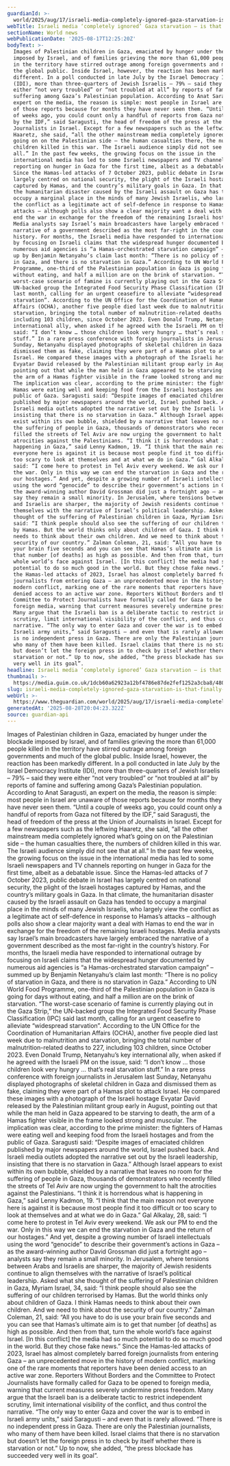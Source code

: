 ```yaml
---
guardianId: >-
  world/2025/aug/17/israeli-media-completely-ignored-gaza-starvation-is-that-finally-changing
webTitle: Israeli media ‘completely ignored’ Gaza starvation – is that finally changing?
sectionName: World news
webPublicationDate: '2025-08-17T12:25:20Z'
bodyText: >-
  Images of Palestinian children in Gaza, emaciated by hunger under the blockade
  imposed by Israel, and of families grieving the more than 61,000 people killed
  in the territory have stirred outrage among foreign governments and much of
  the global public. Inside Israel, however, the reaction has been markedly
  different. In a poll conducted in late July by the Israel Democracy Institute
  (IDI), more than three-quarters of Jewish Israelis – 79% – said they were
  either “not very troubled” or “not troubled at all” by reports of famine and
  suffering among Gaza’s Palestinian population. According to Anat Saragusti, an
  expert on the media, the reason is simple: most people in Israel are unaware
  of those reports because for months they have never seen them. “Until a couple
  of weeks ago, you could count only a handful of reports from Gaza not filtered
  by the IDF,” said Saragusti, the head of freedom of the press at the Union of
  Journalists in Israel. Except for a few newspapers such as the leftwing
  Haaretz, she said, “all the other mainstream media completely ignored what’s
  going on on the Palestinian side – the human casualties there, the numbers of
  children killed in this war. The Israeli audience simply did not see that at
  all.” In the past few weeks, the growing focus on the issue in the
  international media has led to some Israeli newspapers and TV channels
  reporting on hunger in Gaza for the first time, albeit as a debatable issue.
  Since the Hamas-led attacks of 7 October 2023, public debate in Israel has
  largely centred on national security, the plight of the Israeli hostages
  captured by Hamas, and the country’s military goals in Gaza. In that climate,
  the humanitarian disaster caused by the Israeli assault on Gaza has tended to
  occupy a marginal place in the minds of many Jewish Israelis, who largely view
  the conflict as a legitimate act of self-defence in response to Hamas’s
  attacks – although polls also show a clear majority want a deal with Hamas to
  end the war in exchange for the freedom of the remaining Israeli hostages.
  Media analysts say Israel’s main broadcasters have largely embraced the
  narrative of a government described as the most far-right in the country’s
  history. For months, the Israeli media have responded to international outrage
  by focusing on Israeli claims that the widespread hunger documented by
  numerous aid agencies is “a Hamas-orchestrated starvation campaign” – summed
  up by Benjamin Netanyahu’s claim last month: “There is no policy of starvation
  in Gaza, and there is no starvation in Gaza.” According to UN World Food
  Programme, one-third of the Palestinian population in Gaza is going for days
  without eating, and half a million are on the brink of starvation. “The
  worst-case scenario of famine is currently playing out in the Gaza Strip,” the
  UN-backed group the Integrated Food Security Phase Classification (IPC) said
  last month, calling for an urgent ceasefire to alleviate “widespread
  starvation”. According to the UN Office for the Coordination of Humanitarian
  Affairs (OCHA), another five people died last week due to malnutrition and
  starvation, bringing the total number of malnutrition-related deaths to 227,
  including 103 children, since October 2023. Even Donald Trump, Netanyahu’s key
  international ally, when asked if he agreed with the Israeli PM on the issue,
  said: “I don’t know … those children look very hungry … that’s real starvation
  stuff.” In a rare press conference with foreign journalists in Jerusalem last
  Sunday, Netanyahu displayed photographs of skeletal children in Gaza and
  dismissed them as fake, claiming they were part of a Hamas plot to attack
  Israel. He compared these images with a photograph of the Israeli hostage
  Evyatar David released by the Palestinian militant group early in August,
  pointing out that while the man held in Gaza appeared to be starving to death,
  the arm of a Hamas fighter visible in the frame looked strong and muscular.
  The implication was clear, according to the prime minister: the fighters of
  Hamas were eating well and keeping food from the Israeli hostages and from the
  public of Gaza. Saragusti said: “Despite images of emaciated children
  published by major newspapers around the world, Israel pushed back. And
  Israeli media outlets adopted the narrative set out by the Israeli leadership,
  insisting that there is no starvation in Gaza.” Although Israel appears to
  exist within its own bubble, shielded by a narrative that leaves no room for
  the suffering of people in Gaza, thousands of demonstrators who recently
  filled the streets of Tel Aviv are now urging the government to halt the
  atrocities against the Palestinians. “I think it is horrendous what is
  happening in Gaza,” said Lenny Kadmon, 19. “I think that the main reason not
  everyone here is against it is because most people find it too difficult or
  too scary to look at themselves and at what we do in Gaza.” Gal Alkalay, 28,
  said: “I come here to protest in Tel Aviv every weekend. We ask our PM to end
  the war. Only in this way we can end the starvation in Gaza and the return of
  our hostages.” And yet, despite a growing number of Israeli intellectuals
  using the word “genocide” to describe their government’s actions in Gaza – as
  the award-winning author David Grossman did just a fortnight ago – analysts
  say they remain a small minority. In Jerusalem, where tensions between Arabs
  and Israelis are sharper, the majority of Jewish residents continue to align
  themselves with the narrative of Israel’s political leadership. Asked what she
  thought of the suffering of Palestinian children in Gaza, Myriam Israel, 34,
  said: “I think people should also see the suffering of our children terrorised
  by Hamas. But the world thinks only about children of Gaza. I think Hamas
  needs to think about their own children. And we need to think about the
  security of our country.” Zalman Coleman, 21, said: “All you have to do is use
  your brain five seconds and you can see that Hamas’s ultimate aim is to get
  that number [of deaths] as high as possible. And then from that, turn the
  whole world’s face against Israel. [In this conflict] the media had so much
  potential to do so much good in the world. But they chose fake news.” Since
  the Hamas-led attacks of 2023, Israel has almost completely barred foreign
  journalists from entering Gaza – an unprecedented move in the history of
  modern conflict, marking one of the rare moments that reporters have been
  denied access to an active war zone. Reporters Without Borders and the
  Committee to Protect Journalists have formally called for Gaza to be opened to
  foreign media, warning that current measures severely undermine press freedom.
  Many argue that the Israeli ban is a deliberate tactic to restrict independent
  scrutiny, limit international visibility of the conflict, and thus control the
  narrative. “The only way to enter Gaza and cover the war is to embed in
  Israeli army units,” said Saragusti – and even that is rarely allowed. “There
  is no independent press in Gaza. There are only the Palestinian journalists,
  who many of them have been killed. Israel claims that there is no starvation
  but doesn’t let the foreign press in to check by itself whether there is
  starvation or not.” Up to now, she added, “the press blockade has succeeded
  very well in its goal”.
headline: Israeli media ‘completely ignored’ Gaza starvation – is that finally changing?
thumbnail: >-
  https://media.guim.co.uk/1dcb60a62923a12bf4786e87de2fef1252a3cba8/480_0_4800_3840/500.jpg
slug: israeli-media-completely-ignored-gaza-starvation-is-that-finally-changing
webUrl: >-
  https://www.theguardian.com/world/2025/aug/17/israeli-media-completely-ignored-gaza-starvation-is-that-finally-changing
generatedAt: '2025-08-28T20:04:23.322Z'
source: guardian-api
---
```

Images of Palestinian children in Gaza, emaciated by hunger under the blockade imposed by Israel, and of families grieving the more than 61,000 people killed in the territory have stirred outrage among foreign governments and much of the global public. Inside Israel, however, the reaction has been markedly different. In a poll conducted in late July by the Israel Democracy Institute (IDI), more than three-quarters of Jewish Israelis – 79% – said they were either “not very troubled” or “not troubled at all” by reports of famine and suffering among Gaza’s Palestinian population. According to Anat Saragusti, an expert on the media, the reason is simple: most people in Israel are unaware of those reports because for months they have never seen them. “Until a couple of weeks ago, you could count only a handful of reports from Gaza not filtered by the IDF,” said Saragusti, the head of freedom of the press at the Union of Journalists in Israel. Except for a few newspapers such as the leftwing Haaretz, she said, “all the other mainstream media completely ignored what’s going on on the Palestinian side – the human casualties there, the numbers of children killed in this war. The Israeli audience simply did not see that at all.” In the past few weeks, the growing focus on the issue in the international media has led to some Israeli newspapers and TV channels reporting on hunger in Gaza for the first time, albeit as a debatable issue. Since the Hamas-led attacks of 7 October 2023, public debate in Israel has largely centred on national security, the plight of the Israeli hostages captured by Hamas, and the country’s military goals in Gaza. In that climate, the humanitarian disaster caused by the Israeli assault on Gaza has tended to occupy a marginal place in the minds of many Jewish Israelis, who largely view the conflict as a legitimate act of self-defence in response to Hamas’s attacks – although polls also show a clear majority want a deal with Hamas to end the war in exchange for the freedom of the remaining Israeli hostages. Media analysts say Israel’s main broadcasters have largely embraced the narrative of a government described as the most far-right in the country’s history. For months, the Israeli media have responded to international outrage by focusing on Israeli claims that the widespread hunger documented by numerous aid agencies is “a Hamas-orchestrated starvation campaign” – summed up by Benjamin Netanyahu’s claim last month: “There is no policy of starvation in Gaza, and there is no starvation in Gaza.” According to UN World Food Programme, one-third of the Palestinian population in Gaza is going for days without eating, and half a million are on the brink of starvation. “The worst-case scenario of famine is currently playing out in the Gaza Strip,” the UN-backed group the Integrated Food Security Phase Classification (IPC) said last month, calling for an urgent ceasefire to alleviate “widespread starvation”. According to the UN Office for the Coordination of Humanitarian Affairs (OCHA), another five people died last week due to malnutrition and starvation, bringing the total number of malnutrition-related deaths to 227, including 103 children, since October 2023. Even Donald Trump, Netanyahu’s key international ally, when asked if he agreed with the Israeli PM on the issue, said: “I don’t know … those children look very hungry … that’s real starvation stuff.” In a rare press conference with foreign journalists in Jerusalem last Sunday, Netanyahu displayed photographs of skeletal children in Gaza and dismissed them as fake, claiming they were part of a Hamas plot to attack Israel. He compared these images with a photograph of the Israeli hostage Evyatar David released by the Palestinian militant group early in August, pointing out that while the man held in Gaza appeared to be starving to death, the arm of a Hamas fighter visible in the frame looked strong and muscular. The implication was clear, according to the prime minister: the fighters of Hamas were eating well and keeping food from the Israeli hostages and from the public of Gaza. Saragusti said: “Despite images of emaciated children published by major newspapers around the world, Israel pushed back. And Israeli media outlets adopted the narrative set out by the Israeli leadership, insisting that there is no starvation in Gaza.” Although Israel appears to exist within its own bubble, shielded by a narrative that leaves no room for the suffering of people in Gaza, thousands of demonstrators who recently filled the streets of Tel Aviv are now urging the government to halt the atrocities against the Palestinians. “I think it is horrendous what is happening in Gaza,” said Lenny Kadmon, 19. “I think that the main reason not everyone here is against it is because most people find it too difficult or too scary to look at themselves and at what we do in Gaza.” Gal Alkalay, 28, said: “I come here to protest in Tel Aviv every weekend. We ask our PM to end the war. Only in this way we can end the starvation in Gaza and the return of our hostages.” And yet, despite a growing number of Israeli intellectuals using the word “genocide” to describe their government’s actions in Gaza – as the award-winning author David Grossman did just a fortnight ago – analysts say they remain a small minority. In Jerusalem, where tensions between Arabs and Israelis are sharper, the majority of Jewish residents continue to align themselves with the narrative of Israel’s political leadership. Asked what she thought of the suffering of Palestinian children in Gaza, Myriam Israel, 34, said: “I think people should also see the suffering of our children terrorised by Hamas. But the world thinks only about children of Gaza. I think Hamas needs to think about their own children. And we need to think about the security of our country.” Zalman Coleman, 21, said: “All you have to do is use your brain five seconds and you can see that Hamas’s ultimate aim is to get that number [of deaths] as high as possible. And then from that, turn the whole world’s face against Israel. [In this conflict] the media had so much potential to do so much good in the world. But they chose fake news.” Since the Hamas-led attacks of 2023, Israel has almost completely barred foreign journalists from entering Gaza – an unprecedented move in the history of modern conflict, marking one of the rare moments that reporters have been denied access to an active war zone. Reporters Without Borders and the Committee to Protect Journalists have formally called for Gaza to be opened to foreign media, warning that current measures severely undermine press freedom. Many argue that the Israeli ban is a deliberate tactic to restrict independent scrutiny, limit international visibility of the conflict, and thus control the narrative. “The only way to enter Gaza and cover the war is to embed in Israeli army units,” said Saragusti – and even that is rarely allowed. “There is no independent press in Gaza. There are only the Palestinian journalists, who many of them have been killed. Israel claims that there is no starvation but doesn’t let the foreign press in to check by itself whether there is starvation or not.” Up to now, she added, “the press blockade has succeeded very well in its goal”.

